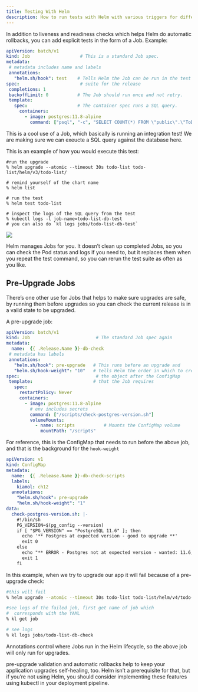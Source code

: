 ```yaml
---
title: Testing With Helm
description: How to run tests with Helm with various triggers for different parts of the lifecycle.
---
```



In addition to liveness and readiness checks which helps Helm do automatic rollbacks, you can add explicit tests in the form of a Job.  Example:

```.yaml
apiVersion: batch/v1
kind: Job                   # This is a standard Job spec.
metadata:
 # metadata includes name and labels
 annotations:
   "helm.sh/hook": test    # Tells Helm the Job can be run in the test
spec:                       # suite for the release 
 completions: 1
 backoffLimit: 0           # The Job should run once and not retry.
 template:
   spec:                   # The container spec runs a SQL query.
     containers:
       - image: postgres:11.8-alpine 
         command: ["psql", "-c", "SELECT COUNT(*) FROM \"public\".\"ToDos\""]
```

This is a cool use of a Job, which basically is running an integration test!  We are making sure we can exeucte a SQL query against the database here.  

This is an example of how you would execute this test:

```shell
#run the upgrade
% helm upgrade --atomic --timeout 30s todo-list todo-list/helm/v3/todo-list/

# remind yourself of the chart name
% helm list 

# run the test
% helm test todo-list

# inspect the logs of the SQL query from the test
% kubectl logs -l job-name=todo-list-db-test
# you can also do `kl logs jobs/todo-list-db-test`
```

![](2022-12-20-14-18-09.png)

Helm manages Jobs for you. It doesn’t clean up completed Jobs, so you can check the Pod status and logs if you need to, but it replaces them when you repeat the test command, so you can rerun the test suite as often as you like.

## Pre-Upgrade Jobs

There’s one other use for Jobs that helps to make sure upgrades are safe, by running them before upgrades so you can check the current release is in a valid state to be upgraded.

A pre-upgrade job:

```.yaml
apiVersion: batch/v1
kind: Job                         # The standard Job spec again
metadata:
  name:  {{ .Release.Name }}-db-check
 # metadata has labels
 annotations:
   "helm.sh/hook": pre-upgrade   # This runs before an upgrade and
   "helm.sh/hook-weight": "10"   # tells Helm the order in which to create
spec:                             # the object after the ConfigMap
 template:                       # that the Job requires
   spec:
     restartPolicy: Never
     containers:
       - image: postgres:11.8-alpine
         # env includes secrets
         command: ["/scripts/check-postgres-version.sh"]
         volumeMounts:
           - name: scripts           # Mounts the ConfigMap volume
             mountPath: "/scripts"
```

For reference, this is the ConfigMap that needs to run before the above job, and that is the background for the `hook-weight`

```.yaml
apiVersion: v1
kind: ConfigMap
metadata:
  name:  {{ .Release.Name }}-db-check-scripts
  labels:
    kiamol: ch12
  annotations:
    "helm.sh/hook": pre-upgrade
    "helm.sh/hook-weight": "1"
data:
  check-postgres-version.sh: |-
    #!/bin/sh
    PG_VERSION=$(pg_config --version)
    if [ "$PG_VERSION" == "PostgreSQL 11.6" ]; then
      echo '** Postgres at expected version - good to upgrade **'
      exit 0
    else
      echo "** ERROR - Postgres not at expected version - wanted: 11.6, got: $PG_VERSION - CANNOT UPGRADE **"
      exit 1
    fi
```

In this example, when we try to upgrade our app it will fail because of a pre-upgrade check:

```bash
#this will fail
% helm upgrade --atomic --timeout 30s todo-list todo-list/helm/v4/todo-list/

#see logs of the failed job, first get name of job which
#  corresponds with the YAML
% kl get job

# see logs
% kl logs jobs/todo-list-db-check
```

Annotations control where Jobs run in the Helm lifecycle, so the above job will only run for upgrades.

pre-upgrade validation and automatic rollbacks help to keep your application upgrades self-healing, too. Helm isn’t a prerequisite for that, but if you’re not using Helm, you should consider implementing these features using kubectl in your deployment pipeline.
